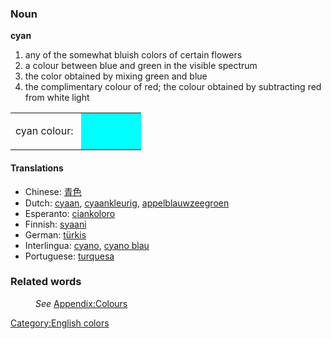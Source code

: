 ===Noun===
'''cyan'''
#any of the somewhat bluish colors of certain flowers
#a colour between blue and green in the visible spectrum
#the color obtained by mixing green and blue
#the complimentary colour of red; the colour obtained by subtracting red from white light

<table><tr><td>cyan colour:&nbsp;</td>
<td bgcolor="#00FFFF" width="80">&nbsp; </td></tr></table>

====Translations====
*Chinese: [[青色]]
*Dutch: [[cyaan]], [[cyaankleurig]], [[appelblauwzeegroen]]
*Esperanto: [[ciankoloro]]
*Finnish: [[syaani]]
*German: [[türkis]]
*Interlingua: [[cyano]], [[cyano blau]]
*Portuguese: [[turquesa]]

===Related words===
:''See'' [[Wiktionary_Appendix:Colours|Appendix:Colours]]

[[Category:English colors]]